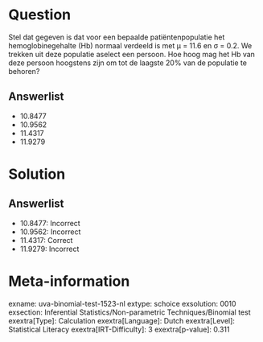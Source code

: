Question
========

Stel dat gegeven is dat voor een bepaalde patiëntenpopulatie het
hemoglobinegehalte (Hb) normaal verdeeld is met μ = 11.6 en σ = 0.2. We
trekken uit deze populatie aselect een persoon. Hoe hoog mag het Hb van
deze persoon hoogstens zijn om tot de laagste 20% van de populatie te
behoren?

Answerlist
----------

* 10.8477
* 10.9562
* 11.4317
* 11.9279

Solution
========

Answerlist
----------

* 10.8477: Incorrect
* 10.9562: Incorrect
* 11.4317: Correct
* 11.9279: Incorrect

Meta-information
================
exname: uva-binomial-test-1523-nl
extype: schoice
exsolution: 0010
exsection: Inferential Statistics/Non-parametric Techniques/Binomial test
exextra[Type]: Calculation
exextra[Language]: Dutch
exextra[Level]: Statistical Literacy
exextra[IRT-Difficulty]: 3
exextra[p-value]: 0.311
